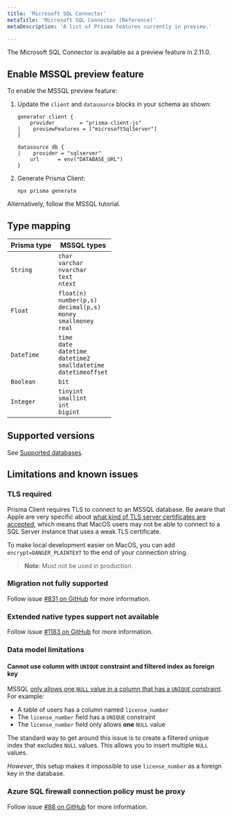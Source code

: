```yaml
---
title: 'Microsoft SQL Connector'
metaTitle: 'Microsoft SQL Connector (Reference)'
metaDescription: 'A list of Prisma features currently in preview.'

---
```


<TopBlock>

The Microsoft SQL Connector is available as a preview feature in 2.11.0.

</TopBlock>

## Enable MSSQL preview feature

To enable the MSSQL preview feature:

1. Update the `client` and `datasource` blocks in your schema as shown:

    ```prisma file=prisma/schema.prisma
    generator client {
        provider        = "prisma-client-js"
    |    previewFeatures = ["microsoftSqlServer"]
    }

    datasource db {
    |    provider = "sqlserver"
        url      = env("DATABASE_URL")
    }
    ```

1. Generate Prisma Client:

    ```terminal
    npx prisma generate
    ```

Alternatively, follow the MSSQL tutorial.

## Type mapping

| **Prisma type** | **MSSQL types** |
|-----------------|-----------------|
| `String`        | `char`<br />`varchar`<br />`nvarchar`<br />`text`<br />`ntext` |
| `Float`         | `float(n)`<br />`number(p,s)`<br />`decimal(p,s)`<br />`money`<br />`smallmoney`<br />`real` |
| `DateTime`      | `time`<br />`date`<br />`datetime`<br />`datetime2`<br />`smalldatetime`<br />`datetimeoffset` |
| `Boolean`       | `bit`
| `Integer`       | `tinyint`<br /> `smallint`<br />`int`<br />`bigint`

## Supported versions

See [Supported databases](../../../../more/supported-databases#preview).

## Limitations and known issues

### TLS required

Prisma Client requires TLS to connect to an MSSQL database. Be aware that Apple are very specific about [what kind of TLS server certificates are accepted](https://support.apple.com/en-ca/HT210176), which means that MacOS users may not be able to connect to a SQL Server instance that uses a weak TLS certificate.

To make local development easier on MacOS, you can add `encrypt=DANGER_PLAINTEXT` to the end of your connection string.

> **Note**: Must not be used in production.

### Migration not fully supported

Follow issue [#831 on GitHub](https://github.com/prisma/prisma-engines/issues/813) for more information.

### Extended native types support not available

Follow issue [#1183 on GitHub](https://github.com/prisma/prisma-engines/issues/1183) for more information.

### Data model limitations

#### Cannot use column with `UNIQUE` constraint and filtered index as foreign key

MSSQL [only allows one `NULL` value in a column that has a `UNIQUE` constraint](https://docs.microsoft.com/en-us/sql/relational-databases/tables/unique-constraints-and-check-constraints?view=sql-server-ver15#Unique). For example:

* A table of users has a column named `license_number`
* The `license_number` field has a `UNIQUE` constraint
* The `license_number` field only allows **one** `NULL` value

The standard way to get around this issue is to create a filtered unique index that excludes `NULL` values. This allows you to insert multiple `NULL` values.

*However*, this setup makes it impossible to use `license_number` as a foreign key in the database.

### Azure SQL firewall connection policy must be proxy

Follow issue [#88 on GitHub](https://github.com/prisma/tiberius/issues/88) for more information.